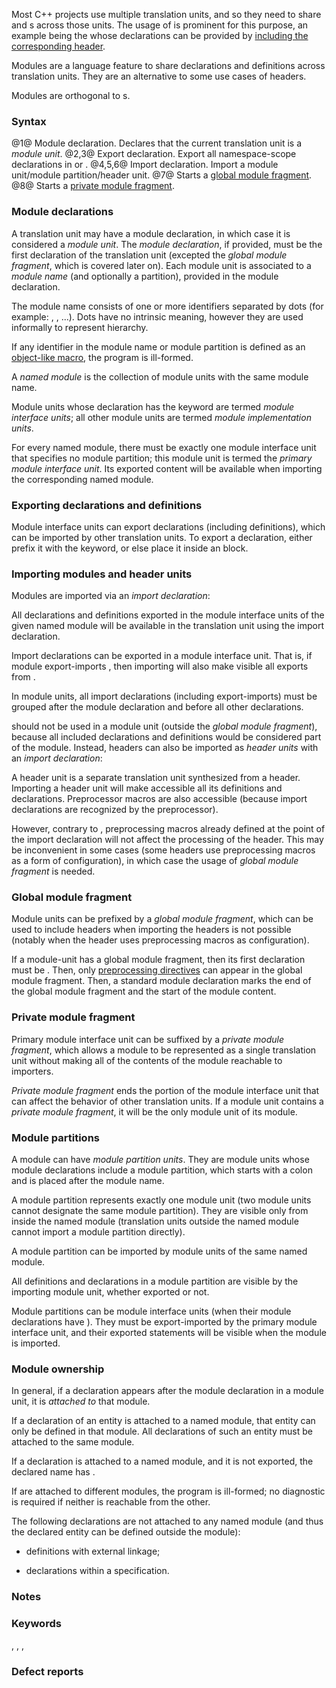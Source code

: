 {{title|Modules {{mark since c++20}}}}
{{cpp/language/basics/navbar}}

Most C++ projects use multiple translation units, and so they need to share {{rlp|declarations}} and {{rlp|definition}}s across those units. The usage of {{lsd|cpp/standard library#Headers}} is prominent for this purpose, an example being the {{lt|cpp/standard library}} whose declarations can be provided by [[cpp/standard library#Including headers|including the corresponding header]].

Modules are a language feature to share declarations and definitions across translation units.
They are an alternative to some use cases of headers.

Modules are orthogonal to {{rlp|namespace}}s.

{{source|
// helloworld.cpp
export module helloworld; // module declaration

import &lt;iostream&gt;;        // import declaration

export void hello()       // export declaration
{
    std::cout &lt;&lt; "Hello world!\n";
}
}}

{{source|
// main.cpp
import helloworld; // import declaration

int main()
{
    hello();
}
}}

=== Syntax ===
{{sdsc begin}}
{{sdsc|num=1|
{{ttb|export}}{{mark optional}} {{ttb|module}} {{spar optional|module-name module-partition}} {{spar optional|attr}} {{ttb|;}}
}}
{{sdsc|num=2|
{{ttb|export}} {{spar|declaration}}
}}
{{sdsc|num=3|
{{ttb|export {}} {{spar optional|declaration-seq}} {{ttb|}&lt;!----&gt;}}
}}
{{sdsc|num=4|
{{ttb|export}}{{mark optional}} {{ttb|import}} {{spar optional|module-name attr}} {{ttb|;}}
}}
{{sdsc|num=5|
{{ttb|export}}{{mark optional}} {{ttb|import}} {{spar optional|module-partition attr}} {{ttb|;}}
}}
{{sdsc|num=6|
{{ttb|export}}{{mark optional}} {{ttb|import}} {{spar optional|header-name attr}} {{ttb|;}}
}}
{{sdsc|num=7|
{{ttb|module;}}
}}
{{sdsc|num=8|
{{ttb|module : private;}}
}}
{{sdsc end}}

@1@ Module declaration. Declares that the current translation unit is a ''module unit''.
@2,3@ Export declaration. Export all namespace-scope declarations in {{spar|declaration}} or {{spar|declaration-seq}}.
@4,5,6@ Import declaration. Import a module unit/module partition/header unit.
@7@ Starts a [[#Global module fragment|global module fragment]].
@8@ Starts a [[#Private module fragment|private module fragment]].

===Module declarations===
A translation unit may have a module declaration, in which case it is considered a ''module unit''.
The ''module declaration'', if provided, must be the first declaration of the translation unit (excepted the ''global module fragment'', which is covered later on). Each module unit is associated to a ''module name'' (and optionally a partition), provided in the module declaration.

{{sdsc begin}}
{{sdsc|
{{ttb|export}}{{mark optional}} {{ttb|module}} {{spar optional|module-name module-partition}} {{spar optional|attr}} {{ttb|;}}
}}
{{sdsc end}}

The module name consists of one or more identifiers separated by dots (for example: {{tt|mymodule}}, {{tt|mymodule.mysubmodule}}, {{tt|mymodule2}}...). Dots have no intrinsic meaning, however they are used informally to represent hierarchy.

If any identifier in the module name or module partition is defined as an [[cpp/preprocessor/replace|object-like macro]], the program is ill-formed.

A ''named module'' is the collection of module units with the same module name.

Module units whose declaration has the keyword {{c/core|export}} are termed ''module interface units''; all other module units are termed ''module implementation units''.

For every named module, there must be exactly one module interface unit that specifies no module partition; this module unit is termed the ''primary module interface unit''. Its exported content will be available when importing the corresponding named module.

{{source|
// (each line represents a separate translation unit)

export module A;   // declares the primary module interface unit for named module 'A'
module A;          // declares a module implementation unit for named module 'A'
module A;          // declares another module implementation unit for named module 'A'
export module A.B; // declares the primary module interface unit for named module 'A.B'
module A.B;        // declares a module implementation unit for named module 'A.B'
}}

===Exporting declarations and definitions===
Module interface units can export declarations (including definitions), which can be imported by other translation units. To export a declaration, either prefix it with the {{c/core|export}} keyword, or else place it inside an {{c/core|export}} block.
 
{{sdsc begin}}
{{sdsc|
{{ttb|export}} {{spar|declaration}}
}}
{{sdsc|
{{ttb|export {}} {{spar optional|declaration-seq}} {{ttb|}&lt;!----&gt;}}
}}
{{sdsc end}}

{{source|
export module A; // declares the primary module interface unit for named module 'A'

// hello() will be visible by translations units importing 'A'
export char const* hello() { return "hello"; } 

// world() will NOT be visible.
char const* world() { return "world"; }

// Both one() and zero() will be visible.
export
{
    int one()  { return 1; }
    int zero() { return 0; }
}

// Exporting namespaces also works: hi::english() and hi::french() will be visible.
export namespace hi
{
    char const* english() { return "Hi!"; }
    char const* french()  { return "Salut!"; }
}
}}

===Importing modules and header units===
Modules are imported via an ''import declaration'':

{{sdsc begin}}
{{sdsc|
{{ttb|export}}{{mark optional}} {{ttb|import}} {{spar optional|module-name attr}} {{ttb|;}}
}}
{{sdsc end}}

All declarations and definitions exported in the module interface units of the given named module will be available in the translation unit using the import declaration.

Import declarations can be exported in a module interface unit. That is, if module {{tt|B}} export-imports {{tt|A}}, then importing {{tt|B}} will also make visible all exports from {{tt|A}}.

In module units, all import declarations (including export-imports) must be grouped after the module declaration and before all other declarations.

{{source|
/////// A.cpp (primary module interface unit of 'A')
export module A;

export char const* hello() { return "hello"; }

/////// B.cpp (primary module interface unit of 'B')
export module B;

export import A;

export char const* world() { return "world"; }

/////// main.cpp (not a module unit)
#include &lt;iostream&gt;
import B;

int main()
{
    std::cout &lt;&lt; hello() &lt;&lt; ' ' &lt;&lt; world() &lt;&lt; '\n';
}
}}

{{ltt|cpp/preprocessor/include|#include}} should not be used in a module unit (outside the ''global module fragment''), because all included declarations and definitions would be considered part of the module. Instead, headers can also be imported as ''header units'' with an ''import declaration'':

{{sdsc begin}}
{{sdsc|
{{ttb|export}}{{mark optional}} {{ttb|import}} {{spar optional|header-name attr}} {{ttb|;}}
}}
{{sdsc end}}

A header unit is a separate translation unit synthesized from a header. Importing a header unit will make accessible all its definitions and declarations. Preprocessor macros are also accessible (because import declarations are recognized by the preprocessor).

However, contrary to {{c/core|#include}}, preprocessing macros already defined at the point of the import declaration will not affect the processing of the header. This may be inconvenient in some cases (some headers use preprocessing macros as a form of configuration), in which case the usage of ''global module fragment'' is needed.

{{source|1=
/////// A.cpp (primary module interface unit of 'A')
export module A;

import &lt;iostream&gt;;
export import &lt;string_view&gt;;

export void print(std::string_view message)
{
    std::cout &lt;&lt; message &lt;&lt; std::endl;
}

/////// main.cpp (not a module unit)
import A;

int main()
{
    std::string_view message = "Hello, world!";
    print(message);
}
}}

===Global module fragment===
Module units can be prefixed by a ''global module fragment'', which can be used to include headers when importing the headers is not possible (notably when the header uses preprocessing macros as configuration).

{{sdsc begin}}
{{sdsc|
{{ttb|module;}}

{{spar optional|preprocessing-directives}}

{{spar|module-declaration}}
}}
{{sdsc end}}

If a module-unit has a global module fragment, then its first declaration must be {{ttb|module;}}. Then, only [[cpp/preprocessor#Directives|preprocessing directives]] can appear in the global module fragment. Then, a standard module declaration marks the end of the global module fragment and the start of the module content.

{{source|
/////// A.cpp (primary module interface unit of 'A')
module;

// Defining _POSIX_C_SOURCE adds functions to standard headers,
// according to the POSIX standard.
#define _POSIX_C_SOURCE 200809L
#include &lt;stdlib.h&gt;

export module A;

import &lt;ctime&gt;;

// Only for demonstration (bad source of randomness).
// Use C++ &lt;random&gt; instead.
export double weak_random()
{
    std::timespec ts;
    std::timespec_get(&amp;ts, TIME_UTC); // from &lt;ctime&gt;
    
    // Provided in &lt;stdlib.h&gt; according to the POSIX standard.
    srand48(ts.tv_nsec);
    
    // drand48() returns a random number between 0 and 1.
    return drand48();
}

/////// main.cpp (not a module unit)
import &lt;iostream&gt;;
import A;

int main()
{
    std::cout &lt;&lt; "Random value between 0 and 1: " &lt;&lt; weak_random() &lt;&lt; '\n';
}
}}

===Private module fragment===
Primary module interface unit can be suffixed by a ''private module fragment'', which allows a module to be represented as a single translation unit without making all of the contents of the module reachable to importers.

{{sdsc begin}}
{{sdsc|
{{ttb|module : private;}}
{{spar optional|declaration-seq}}
}}
{{sdsc end}}

''Private module fragment'' ends the portion of the module interface unit that can affect the behavior of other translation units. If a module unit contains a ''private module fragment'', it will be the only module unit of its module.

{{source|
export module foo;

export int f();

module : private; // ends the portion of the module interface unit that
                  // can affect the behavior of other translation units
                  // starts a private module fragment

int f()           // definition not reachable from importers of foo
{
    return 42;
}
}}

===Module partitions===
A module can have ''module partition units''. They are module units whose module declarations include a module partition, which starts with a colon {{ttb|:}} and is placed after the module name.

{{source|
export module A:B; // Declares a module interface unit for module 'A', partition ':B'.
}}

A module partition represents exactly one module unit (two module units cannot designate the same module partition). They are visible only from inside the named module (translation units outside the named module cannot import a module partition directly).

A module partition can be imported by module units of the same named module.

{{sdsc begin}}
{{sdsc|
{{ttb|export}}{{mark optional}} {{ttb|import}} {{spar optional|module-partition attr}} {{ttb|;}}
}}
{{sdsc end}}

{{source|
/////// A-B.cpp   
export module A:B;
...

/////// A-C.cpp
module A:C;
...

/////// A.cpp
export module A;

import :C;
export import :B;

...
}}

All definitions and declarations in a module partition are visible by the importing module unit, whether exported or not.

Module partitions can be module interface units (when their module declarations have {{ttb|export}}). They must be export-imported by the primary module interface unit, and their exported statements will be visible when the module is imported.

{{sdsc begin}}
{{sdsc|
{{ttb|export}}{{mark optional}} {{ttb|import}} {{spar optional|module-partition attr}} {{ttb|;}}
}}
{{sdsc end}}

{{source|
///////  A.cpp   
export module A;     // primary module interface unit

export import :B;    // Hello() is visible when importing 'A'.
import :C;           // WorldImpl() is now visible only for 'A.cpp'.
// export import :C; // ERROR: Cannot export a module implementation unit.

// World() is visible by any translation unit importing 'A'.
export char const* World()
{
    return WorldImpl();
}

}}
{{source|
/////// A-B.cpp 
export module A:B; // partition module interface unit

// Hello() is visible by any translation unit importing 'A'.
export char const* Hello() { return "Hello"; }
}}

{{source|
/////// A-C.cpp 
module A:C; // partition module implementation unit

// WorldImpl() is visible by any module unit of 'A' importing ':C'.
char const* WorldImpl() { return "World"; }
}}

{{source|
/////// main.cpp 
import A;
import &lt;iostream&gt;;

int main()
{
    std::cout &lt;&lt; Hello() &lt;&lt; ' ' &lt;&lt; World() &lt;&lt; '\n';
    // WorldImpl(); // ERROR: WorldImpl() is not visible.
}
}}

===Module ownership===
In general, if a declaration appears after the module declaration in a module unit, it is ''attached to'' that module.

If a declaration of an entity is attached to a named module, that entity can only be defined in that module. All declarations of such an entity must be attached to the same module.

If a declaration is attached to a named module, and it is not exported, the declared name has {{rlpsd|storage duration#Module linkage}}.

{{source|1=
export module lib_A;

int f() { return 0; } // f has module linkage
export int x = f();   // x equals 0
}}

{{source|1=
export module lib_B;

int f() { return 1; } // OK, f in lib_A and f in lib_B refer to different entities
export int y = f(); // y equals 1
}}

If {{rlp|conflicting declarations#Multiple declarations of the same entity|two declarations of an entity}} are attached to different modules, the program is ill-formed; no diagnostic is required if neither is reachable from the other.

{{source|
/////// decls.h
int f(); // #1, attached to the global module
int g(); // #2, attached to the global module
}}

{{source|
/////// Module interface of M
module;
#include "decls.h"
export module M;
export using ::f; // OK, does not declare an entity, exports #1
int g();          // Error: matches #2, but attached to M
export int h();   // #3
export int k();   // #4
}}

{{source|
/////// Other translation unit
import M;
static int h();   // Error: matches #3
int k();          // Error: matches #4
}}

The following declarations are not attached to any named module (and thus the declared entity can be defined outside the module):

* {{rlp|namespace}} definitions with external linkage;
* declarations within a {{rlp|language linkage}} specification.

{{source|1=
export module lib_A;

namespace ns // ns is not attached to lib_A.
{
    export extern "C++" int f(); // f is not attached to lib_A.
           extern "C++" int g(); // g is not attached to lib_A.
    export              int h(); // h is attached to lib_A.
}
// ns::h must be defined in lib_A, but ns::f and ns::g can be defined elsewhere (e.g.
// in a traditional source file).
}}

===Notes===
{{ftm begin|comment=yes|std=yes}}
{{ftm|__cpp_modules|Modules &amp;mdash; core language support|value=201907L|std=C++20}}
{{ftm|__cpp_lib_modules|[[cpp/standard library#Importing modules|Standard library modules]] {{c|std}} and {{c|std.compat}}|value=202207L|std=C++23}}
{{ftm end}}

===Keywords===
{{ltt|cpp/keyword/private}},
{{ltt|cpp/identifier_with_special_meaning/module}},
{{ltt|cpp/identifier_with_special_meaning/import}},
{{ltt|cpp/keyword/export}}

===Defect reports===
{{dr list begin}}
{{dr list item|wg=cwg|dr=2732|std=C++20|before=it was unclear whether importable headers can&lt;br&gt;react to preprocessor state from the point of import|after=no reaction}}
{{dr list item|paper=P3034R1|std=C++20|before=module names and module partitions could&lt;br&gt;contain identifiers defined as object-like macros|after=prohibited}}
{{dr list end}}

{{langlinks|es|ja|ru|zh}}